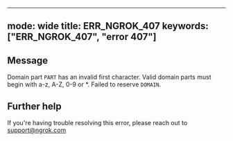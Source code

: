 
---
mode: wide
title: ERR_NGROK_407
keywords: ["ERR_NGROK_407", "error 407"]
---

## Message
Domain part `PART` has an invalid first character. Valid domain parts must begin with a-z, A-Z, 0-9 or *. Failed to reserve `DOMAIN`.




## Further help
If you're having trouble resolving this error, please reach out to [support@ngrok.com](mailto:support@ngrok.com?subject=Help%20with%20ERR_NGROK_407)

